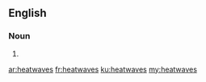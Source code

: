 ==English==

===Noun===
{{head|en|plural}}

# {{plural of|heatwave|lang=en}}

[[ar:heatwaves]]
[[fr:heatwaves]]
[[ku:heatwaves]]
[[my:heatwaves]]